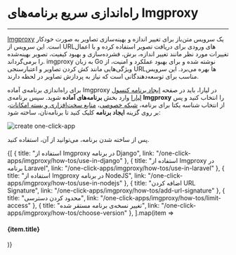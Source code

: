 
<Layout>

# راه‌اندازی سریع برنامه‌های Imgproxy
<hr className="mb-2" />

<a href="https://imgproxy.net/" className="blue-link">Imgproxy</a> یک سرویس متن‌باز برای تغییر اندازه و بهینه‌سازی تصاویر به صورت خودکار است. این سرویس از URLهای ورودی برای دریافت تصویر استفاده کرده و با اعمال تغییرات مورد نظر مانند تغییر اندازه، برش، فشرده‌سازی و بهبود کیفیت، تصویر بهینه‌شده را برمی‌گرداند. imgproxy به زبان Go نوشته شده و برای بهبود عملکرد و امنیت، از ویژگی‌هایی مانند کش کردن تصاویر و اعتبارسنجی URLها بهره می‌برد. این سرویس مناسب برای توسعه‌دهندگانی است که نیاز به پردازش تصاویر در لحظه دارند.







<div className="h-4" />

برای راه‌اندازی برنامه‌ی آماده Imgproxy در لیارا، باید در صفحه <a href="https://console.liara.ir/apps/create" className="blue-link">ایجاد برنامه‌ کنسول لیارا</a> وارد بخش <b>برنامه‌های آماده</b> شوید.
سپس برنامه‌ی <b>Imgproxy</b> 
را انتخاب کنید و پس از انتخاب شناسه یکتا برای برنامه، <a href="/paas/details/private-network" className="blue-link">شبکه خصوصی</a>، <a href="/paas/details/plans/about" className="blue-link">منابع سخت‌افزاری و بسته امکانات</a>، بر روی گزینه <b>ایجاد برنامه</b> کلیک کنید تا برنامه‌تان، ساخته شود:
<div className="h-4" />
<img src="https://files.liara.ir/docs/imgproxy/create-imgproxy-one-click-app.gif" alt="create one-click-app" />
<div className="h-4" />

پس از ساخته شدن برنامه، می‌توانید از آن، استفاده کنید.

<Section id="see-also" title="همچنین بخوانید:" />

<div className='h-2' />
<div className="grid grid-cols-2 gap-4">
            {[
      {
        title: "استفاده از Imgproxy در برنامه Django",
        link: "/one-click-apps/imgproxy/how-tos/use-in-django"
      },
      {
        title: "استفاده از Imgproxy در برنامه Laravel",
        link: "/one-click-apps/imgproxy/how-tos/use-in-laravel"
      },
      {
        title: "استفاده از Imgproxy در برنامه NodeJS",
        link: "/one-click-apps/imgproxy/how-tos/use-in-nodejs"
      },
      {
        title: "اضافه کردن URL Signature",
        link: "/one-click-apps/imgproxy/how-tos/add-url-signature"
      },
      {
        title: "محدود کردن دسترسی",
        link: "/one-click-apps/imgproxy/how-tos/limit-access"
      },
      {
        title: "تغییر نسخه‌ی برنامه مستقر شده",
        link: "/one-click-apps/imgproxy/how-tos/choose-version"
      },
  ].map(item =>
    <Link href={item.link}>
    <Card className="flex cursor-pointer w-full items-center justify-between">
        <div className="flex items-center gap-3">
        <h4>
            {item.title}
        </h4>
        </div>
        <GoArrowLeft className="ml-1" />
    </Card>
    </Link>
            )}
</div>


</Layout>